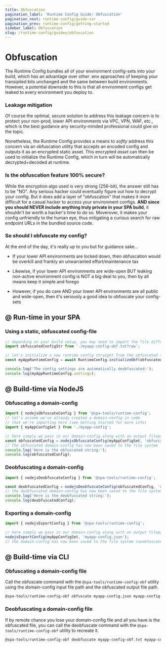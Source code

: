 ```yaml
---
title: Obfuscation
pagination_label: 'Runtime Config Guide: Obfuscation'
pagination_next: runtime-config/guide-ssr
pagination_prev: runtime-config/getting-started
sidebar_label: Obfuscation
slug: /runtime-config/guides/obfuscation
---
```



<PackageCaption packageName='@spa-tools/runtime-config' />

# Obfuscation

The Runtime Config bundles all of your environment config-sets into your build, which
has an advantage over other .env approaches of keeping your transipiled bits unchanged and
the same between build environments. However, a potential downside to this is that all
environment configs get leaked to every environment you deploy to.

### Leakage mitigation

Of course the optimal, secure solution to address this leakage concern is to protect your
non-prod, lower API environments via VPC, VPN, WAF, etc., which is the best guidance any security-minded
professional could give on the topic.

Nonetheless, the Runtime Config provides a means to
_softly_ address this concern via an obfuscation utility that accepts an encoded config
and outputs it as an encrypted static asset. This encrypted _asset_ can then be used
to initialize the Runtime Config, which in turn will be automatically decrypted+decoded
at runtime.

### Is the obfuscation feature 100% secure?

While the encryption algo used is very strong (256-bit), the answer still has to be "NO".
Any serious hacker could eventually figure out how to decrypt your config. But it does add
a layer of "obfuscation" that makes it more difficult for a casual hacker to access your
environment configs. **AND since you should NEVER include anything truly private in your SPA
build**, it shouldn't be worth a hacker's time to do so. Moverover, it makes your config
unfriendly to the human eye, thus mitigating a curious search for raw endpoint URLs in the
bundled source code.

### So should I obfuscate my config?

At the end of the day, it's really up to you but for guidance sake...

- If your lower API environments are locked down, then obfuscation would be overkill and frankly an unwarranted
  effort/maintenance tax

- Likewise, if your lower API environments are wide-open BUT leaking non-active environment
  config is NOT a big deal to you, then by all means keep it simple and forego

- However, if you do care AND your lower API environments are all public and wide-open,
  then it's seriously a good idea to obfuscate your config-sets

## @ Run-time in your SPA

### Using a static, obfuscated config-file

```js
// depending on your build setup, you may need to import the file differently
import obfuscatedConfigStr from './myapp-config-obf.txt?raw';

// let's initialize a new runtime config straight from the obfuscated string
const myAppRuntimeConfig = await RuntimeConfig.initializeObf(obfuscatedConfigStr);

console.log('The config settings are automatically deobfuscated:');
console.log(myAppRuntimeConfig.settings);
```

## @ Build-time via NodeJS

### Obfuscating a domain-config

```js
import { nodejsObfuscateConfig } from '@spa-tools/runtime-config';
// let's assume we've already created a domain-config in code
// that we're importing here (see Getting Started for more info)
import { myAppConfigSet } from './myapp-config';

// here simply we pass in our domain-config along with an output filepath
const obfuscatedConfig = nodejsObfuscateConfig(myAppConfigSet, 'obfuscated-config.txt');
// the obfuscated domain-config has now been saved to the file system
console.log('Here is the obfuscated string:');
console.log(obfuscatedConfig);
```

### Deobfuscating a domain-config

```js
import { nodejsDeobfuscateConfig } from '@spa-tools/runtime-config';

const deobfuscatedConfig = nodejsDeobfuscateConfig(obfuscatedConfig, 'deobfuscated-config.txt');
// the deobfuscated domain-config has now been saved to the file system
console.log('Here is the deobfuscated string:');
console.log(deobfuscatedConfig);
```

### Exporting a domain-config

```js
import { nodejsExportConfig } from '@spa-tools/runtime-config';

// here simply we pass in our domain-config along with an output filepath
nodejsExportConfig(myAppConfigSet, 'myapp-config.json');
// the domain-config has now been saved to the file system (unobfuscated)
```

## @ Build-time via CLI

### Obfuscating a domain-config file

Call the obfuscate command with the `@spa-tools/runtime-config-obf` utility using
the domain-config input file path and the obfuscated output file path.

```bash
@spa-tools/runtime-config-obf obfuscate myapp-config.json myapp-config-obf.txt
```

### Deobfuscating a domain-config file

If by remote chance you lose your domain-config file and all you have is the obfuscated
file, you can call the deobfuscate command with the `@spa-tools/runtime-config-obf`
utility to recreate it.

```bash
@spa-tools/runtime-config-obf deobfuscate myapp-config-obf.txt myapp-config.json
```
